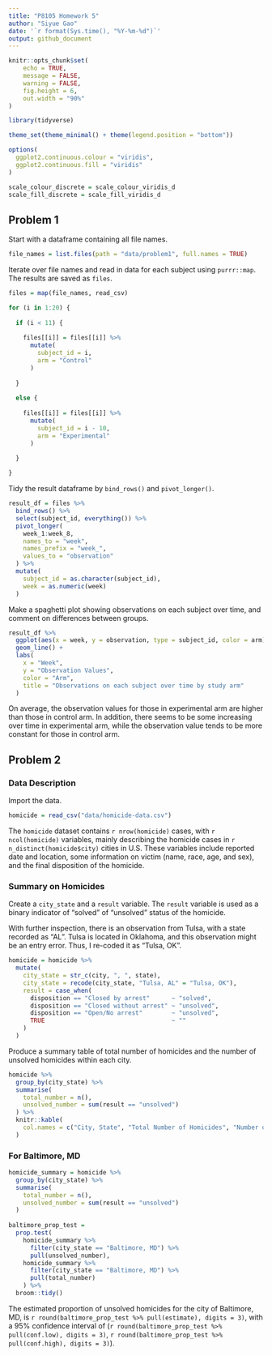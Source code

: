 ```yaml
---
title: "P8105 Homework 5"
author: "Siyue Gao"
date: '`r format(Sys.time(), "%Y-%m-%d")`'
output: github_document
---
```


```r
knitr::opts_chunk$set(
	echo = TRUE,
	message = FALSE,
	warning = FALSE,
	fig.height = 6,
	out.width = "90%"
)
```

```r
library(tidyverse)
```

```r
theme_set(theme_minimal() + theme(legend.position = "bottom"))

options(
  ggplot2.continuous.colour = "viridis",
  ggplot2.continuous.fill = "viridis"
)

scale_colour_discrete = scale_colour_viridis_d
scale_fill_discrete = scale_fill_viridis_d
```


## Problem 1

Start with a dataframe containing all file names.

```r
file_names = list.files(path = "data/problem1", full.names = TRUE)
```

Iterate over file names and read in data for each subject using `purrr::map`. The results are saved as `files`.

```r
files = map(file_names, read_csv)

for (i in 1:20) {
  
  if (i < 11) {
    
    files[[i]] = files[[i]] %>% 
      mutate(
        subject_id = i,
        arm = "Control"
      )
    
  }
  
  else {
    
    files[[i]] = files[[i]] %>% 
      mutate(
        subject_id = i - 10,
        arm = "Experimental"
      )

  }
  
}
```

Tidy the result dataframe by `bind_rows()` and `pivot_longer()`.

```r
result_df = files %>% 
  bind_rows() %>% 
  select(subject_id, everything()) %>% 
  pivot_longer(
    week_1:week_8,
    names_to = "week",
    names_prefix = "week_",
    values_to = "observation"
  ) %>% 
  mutate(
    subject_id = as.character(subject_id),
    week = as.numeric(week)
  )
```

Make a spaghetti plot showing observations on each subject over time, and comment on differences between groups.

```r
result_df %>% 
  ggplot(aes(x = week, y = observation, type = subject_id, color = arm)) +
  geom_line() +
  labs(
    x = "Week",
    y = "Observation Values",
    color = "Arm",
    title = "Observations on each subject over time by study arm"
  )
```

On average, the observation values for those in experimental arm are higher than those in control arm. In addition, there seems to be some increasing over time in experimental arm, while the observation value tends to be more constant for those in control arm.


## Problem 2

### Data Description

Import the data.

```r
homicide = read_csv("data/homicide-data.csv")
```

The `homicide` dataset contains `r nrow(homicide)` cases, with `r ncol(homicide)` variables, mainly describing the homicide cases in `r n_distinct(homicide$city)` cities in U.S. These variables include reported date and location, some information on victim (name, race, age, and sex), and the final disposition of the homicide.

### Summary on Homicides

Create a `city_state` and a `result` variable. The `result` variable is used as a binary indicator of "solved" of "unsolved" status of the homicide.

With further inspection, there is an observation from Tulsa, with a state recorded as "AL". Tulsa is located in Oklahoma, and this observation might be an entry error. Thus, I re-coded it as "Tulsa, OK".

```r
homicide = homicide %>% 
  mutate(
    city_state = str_c(city, ", ", state),
    city_state = recode(city_state, "Tulsa, AL" = "Tulsa, OK"),
    result = case_when(
      disposition == "Closed by arrest"      ~ "solved",
      disposition == "Closed without arrest" ~ "unsolved",
      disposition == "Open/No arrest"        ~ "unsolved",
      TRUE                                   ~ ""
    )
  )
```

Produce a summary table of total number of homicides and the number of unsolved homicides within each city.

```r
homicide %>% 
  group_by(city_state) %>% 
  summarise(
    total_number = n(),
    unsolved_number = sum(result == "unsolved")
  ) %>% 
  knitr::kable(
    col.names = c("City, State", "Total Number of Homicides", "Number of Unsolved Homicides")
  )
```

### For Baltimore, MD

```r
homicide_summary = homicide %>% 
  group_by(city_state) %>% 
  summarise(
    total_number = n(),
    unsolved_number = sum(result == "unsolved")
  )
  
baltimore_prop_test = 
  prop.test(
    homicide_summary %>%
      filter(city_state == "Baltimore, MD") %>% 
      pull(unsolved_number), 
    homicide_summary %>%
      filter(city_state == "Baltimore, MD") %>% 
      pull(total_number)
    ) %>% 
  broom::tidy()
```

The estimated proportion of unsolved homicides for the city of Baltimore, MD, is `r round(baltimore_prop_test %>% pull(estimate), digits = 3)`, with a 95% confidence interval of (`r round(baltimore_prop_test %>% pull(conf.low), digits = 3)`, `r round(baltimore_prop_test %>% pull(conf.high), digits = 3)`).


